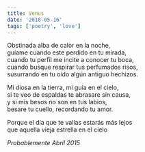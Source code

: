 ```yaml
---
title: Venus
date: '2018-05-16'
tags: ['poetry', 'love']
---
```


<div className="italic">
Obstinada alba de calor en la noche,<br/>
guíame cuando este perdido en tu mirada,<br/>
cuando tu perfil me incite a conocer tu boca,<br/>
cuando busque respirar tus perfumados risos,<br/>
susurrando en tu oído algún antiguo hechizos.<br/>

Mi diosa en la tierra, mi guía en el cielo,<br/>
si te veo de espaldas te abrasare sin causa,<br/>
y si mis besos no son en tus labios,<br/>
besare tu cuello, recordando tu amor.<br/>

Porque el día que te vallas estarás más lejos<br/>
que aquella vieja estrella en el cielo<br/>
</div>

*Probablemente Abril 2015*